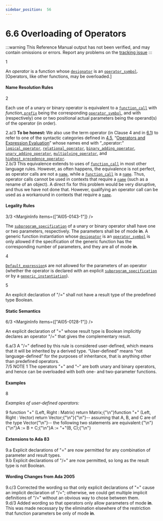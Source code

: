 ```yaml
---
sidebar_position:  56
---
```


# 6.6 Overloading of Operators

:::warning
This Reference Manual output has not been verified,
and may contain omissions or errors.
Report any problems on the [tracking issue](https://github.com/ada-lang-io/ada-lang-io/issues/20)
:::


<MarginText>1</MarginText>
<p>An <em>operator</em> is a function whose <code><a href="../AA-6/AA-6.1#S0199">designator</a></code> is an <code><a href="../AA-6/AA-6.1#S0202">operator_symbol</a></code>. [Operators, like other functions, may be overloaded.] <br /></p>


#### Name Resolution Rules

<MarginText>2</MarginText>
<p>Each use of a unary or binary operator is equivalent to a <code><a href="../AA-6/AA-6.4#S0218">function_call</a></code> with <em>function_</em><code><a href="../AA-4/AA-4.1#S0093">prefix</a></code> being the corresponding <code><a href="../AA-6/AA-6.1#S0202">operator_symbol</a></code>, and with (respectively) one or two positional actual parameters being the operand(s) of the operator (in order). <br /></p>

<AnnotatedOnly>
<MarginText>2.a/3</MarginText>
<MarginInfo items={["AI05-0299-1"]} />
<Admonition type="aarm" aarm="note">
<strong>To be honest: </strong>We also use the term operator (in Clause 4 and in <a href="../AA-6/AA-6.1">6.1</a>) to refer to one of the syntactic categories defined in <a href="../AA-4/AA-4.5">4.5</a>, &ldquo;<a href="../AA-4/AA-4.5">Operators and Expression Evaluation</a>&rdquo; whose names end with &ldquo;_operator:&rdquo; <code><a href="../AA-4/AA-4.5#S0142">logical_operator</a></code>, <code><a href="../AA-4/AA-4.5#S0143">relational_operator</a></code>, <code><a href="../AA-4/AA-4.5#S0144">binary_adding_operator</a></code>, <code><a href="../AA-4/AA-4.5#S0145">unary_adding_operator</a></code>, <code><a href="../AA-4/AA-4.5#S0146">multiplying_operator</a></code>, and <code><a href="../AA-4/AA-4.5#S0147">highest_precedence_operator</a></code>. <br /></Admonition>
</AnnotatedOnly>

<AnnotatedOnly>
<MarginText>2.b/3</MarginText>
<MarginInfo items={["AI05-0005-1"]} />
<Admonition type="aarm" aarm="discussion">
<strong></strong>This equivalence extends to uses of <code><a href="../AA-6/AA-6.4#S0218">function_call</a></code> in most other language rules. However, as often happens, the equivalence is not perfect, as operator calls are not a <code><a href="../AA-4/AA-4.1#S0091">name</a></code>, while a <code><a href="../AA-6/AA-6.4#S0218">function_call</a></code> is a <code><a href="../AA-4/AA-4.1#S0091">name</a></code>. Thus, operator calls cannot be used in contexts that require a <code><a href="../AA-4/AA-4.1#S0091">name</a></code> (such as a rename of an object). A direct fix for this problem would be very disruptive, and thus we have not done that. However, qualifying an operator call can be used as a workaround in contexts that require a <code><a href="../AA-4/AA-4.1#S0091">name</a></code>. <br /></Admonition>
</AnnotatedOnly>


#### Legality Rules

<MarginText>3/3</MarginText>
<MarginInfo items={["AI05-0143-1"]} />
<p>The <code><a href="../AA-6/AA-6.1#S0196">subprogram_specification</a></code> of a unary or binary operator shall have one or two parameters, respectively. The parameters shall be of mode <strong>in</strong>. A generic function instantiation whose <code><a href="../AA-6/AA-6.1#S0199">designator</a></code> is an <code><a href="../AA-6/AA-6.1#S0202">operator_symbol</a></code> is only allowed if the specification of the generic function has the corresponding number of parameters, and they are all of mode <strong>in</strong>.<br /></p>

<MarginText>4</MarginText>
<p><code><a href="../AA-3/AA-3.7#S0063">Default_expression</a></code>s are not allowed for the parameters of an operator (whether the operator is declared with an explicit <code><a href="../AA-6/AA-6.1#S0196">subprogram_specification</a></code> or by a <code><a href="../AA-12/AA-12.3#S0315">generic_instantiation</a></code>).<br /></p>

<MarginText>5</MarginText>
<p>An explicit declaration of "/=" shall not have a result type of the predefined type Boolean. <br /></p>


#### Static Semantics

<MarginText>6/3</MarginText>
<MarginInfo items={["AI05-0128-1"]} />
<p>An explicit declaration of "=" whose result type is Boolean implicitly declares an operator "/=" that gives the complementary result. <br /></p>

<AnnotatedOnly>
<MarginText>6.a/3</MarginText>
<MarginInfo items={["AI05-0128-1"]} />
<Admonition type="aarm" aarm="discussion">
<strong></strong>A "/=" defined by this rule is considered user-defined, which means that it will be inherited by a derived type. &ldquo;User-defined&rdquo; means &ldquo;not language-defined&rdquo; for the purposes of inheritance, that is anything other than predefined operators. <br /></Admonition>
</AnnotatedOnly>

<AnnotatedOnly>
<MarginText>7/5</MarginText>
<MarginInfo items={["AI12-0440-1"]} />
<Admonition type="aarm" aarm="note">
NOTE 1   The operators "+" and "&ndash;" are both unary and binary operators, and hence can  be overloaded with both one- and two-parameter functions. <br /></Admonition>
</AnnotatedOnly>


#### Examples

<MarginText>8</MarginText>
<p><em>Examples of user-defined operators:</em> <br /></p>

<MarginText>9</MarginText>
<CodeBlock language="ada">
function "+" (Left, Right : Matrix) return Matrix;{"\n"}function "+" (Left, Right : Vector) return Vector;{"\n"}{"\n"}--  assuming that A, B, and C are of the type Vector{"\n"}--  the following two statements are equivalent:{"\n"}{"\n"}A := B + C;{"\n"}A := "+"(B, C);{"\n"}

</CodeBlock>
<AnnotatedOnly>

#### Extensions to Ada 83

</AnnotatedOnly>
<AnnotatedOnly>
<MarginText>9.a</MarginText>
<Admonition type="aarm" aarm="note">
Explicit declarations of "=" are now permitted for any combination of parameter and result types.<br /></Admonition>
</AnnotatedOnly>

<AnnotatedOnly>
<MarginText>9.b</MarginText>
<Admonition type="aarm" aarm="note">
Explicit declarations of "/=" are now permitted, so long as the result type is not Boolean. <br /></Admonition>
</AnnotatedOnly>

<AnnotatedOnly>

#### Wording Changes from Ada 2005

</AnnotatedOnly>
<AnnotatedOnly>
<MarginText>9.c/3</MarginText>
<MarginInfo items={["AI05-0128-1"]} />
<Admonition type="aarm" aarm="correction">
<strong></strong> Corrected the wording so that only explicit declarations of "=" cause an implicit declaration of "/="; otherwise, we could get multiple implicit definitions of "/=" without an obvious way to chose between them.<br /></Admonition>
</AnnotatedOnly>

<AnnotatedOnly>
<MarginText>9.d/3</MarginText>
<MarginInfo items={["AI05-0143-1"]} />
<Admonition type="aarm" aarm="note">
Added wording so that operators only allow parameters of mode <strong>in</strong>. This was made necessary by the elimination elsewhere of the restriction that function parameters be only of mode <strong>in</strong>. <br /></Admonition>
</AnnotatedOnly>

